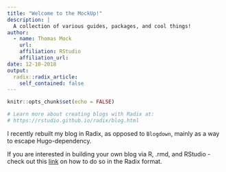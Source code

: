 ```yaml
---
title: "Welcome to the MockUp!"
description: |
  A collection of various guides, packages, and cool things!
author:
  - name: Thomas Mock 
    url: 
    affiliation: RStudio
    affiliation_url: 
date: 12-10-2018
output:
  radix::radix_article:
    self_contained: false
---
```


```r
knitr::opts_chunk$set(echo = FALSE)

# Learn more about creating blogs with Radix at:
# https://rstudio.github.io/radix/blog.html

```

I recently rebuilt my blog in Radix, as opposed to `Blogdown`, mainly as a way to escape Hugo-dependency.

If you are interested in building your own blog via R, .rmd, and RStudio - check out this [link](https://rstudio.github.io/radix/blog.html) on how to do so in the Radix format.

